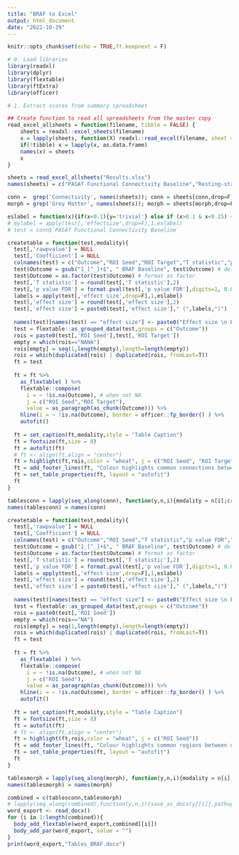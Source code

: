 ---
title: "BRAF to Excel"
output: html_document
date: "2022-10-29"
---

```{r setup, include=FALSE}
knitr::opts_chunk$set(echo = TRUE,ft.keepnext = F) 

```

```{r} 
# 0. Load libraries
library(readxl)    
library(dplyr) 
library(flextable)  
library(ftExtra) 
library(officer)
```


```{r}
# 1. Extract scores from summary spreadsheet

## Create function to read all spreadsheets from the master copy
read_excel_allsheets = function(filename, tibble = FALSE) {
    sheets = readxl::excel_sheets(filename)
    x = lapply(sheets, function(X) readxl::read_excel(filename, sheet = X,na="NA"))
    if(!tibble) x = lapply(x, as.data.frame)
    names(x) = sheets
    x
}   

sheets = read_excel_allsheets("Results.xlsx")   
names(sheets) = c("PASAT Functional Connectivity Baseline","Resting-state Functional Connectivity Baseline","Structural Connectivity Baseline","Grey Matter Volume Baseline","Grey Matter Area Baseline","Grey Matter Thickness Baseline")
```

```{r} 
conn =  grep('Connectivity', names(sheets)); conn = sheets[conn,drop=F];conn = conn[sapply(conn, function(x) dim(x)[1]) > 0] 
morph = grep('Grey Matter', names(sheets)); morph = sheets[morph,drop=F];morph = morph[sapply(morph, function(x) dim(x)[1]) > 0] 
```


```{r}
eslabel = function(x){if(x<0.1){y='trivial'} else if (x>0.1 & x<0.25) {y='small'} else if(x>0.25 & x<0.37){y='medium'} else if(x>0.37){y='large'};y}  
# mylabel = apply(test[,'effectsize',drop=F],1,eslabel) 
# test = conn$`PASAT Functional Connectivity Baseline`

```

```{r}
createtable = function(test,modality){
  test[,'rawpvalue'] = NULL 
  test[,'Coefficient'] = NULL
  colnames(test) = c("Outcome","ROI Seed","ROI Target","T statistic","p value FDR","effect size")
  test$Outcome = gsub("1_[^_]+$", " BRAF Baseline", test$Outcome) # delete the № for the connection and substitute with clinical questionnaire and time 
  test$Outcome = as.factor(test$Outcome) # format as factor
  test[,'T statistic'] = round(test[,'T statistic'],2)
  test[,'p value FDR'] = format.pval(test[,'p value FDR'],digits=1, 0.001)  
  labels = apply(test[,'effect size',drop=F],1,eslabel)
  test[,'effect size'] = round(test[,'effect size'],2)
  test[,'effect size'] = paste0(test[,'effect size']," (",labels,")") 
  
  names(test)[names(test) == "effect size"] <- paste0("Effect size \n Eta squared")
  test = flextable::as_grouped_data(test,groups = c("Outcome")) 
  rois = paste0(test[,'ROI Seed'],test[,'ROI Target'])  
  empty = which(rois=="NANA") 
  rois[empty] = seq(1,length(empty),length=length(empty))
  rois = which(duplicated(rois) | duplicated(rois, fromLast=T)) 
  ft = test 
  
  ft = ft %>% 
    as_flextable( ) %>% 
    flextable::compose(
      i = ~ !is.na(Outcome), # when not NA
      j = c("ROI Seed","ROI Target"), 
      value = as_paragraph(as_chunk(Outcome))) %>% 
    hline(i = ~ !is.na(Outcome), border = officer::fp_border() ) %>% 
    autofit() 
  
  ft = set_caption(ft,modality,style = "Table Caption")    
  ft = fontsize(ft,size = 8)
  ft = autofit(ft)   
  # ft <- align(ft,align = "center") 
  ft = highlight(ft,rois,color = "wheat", j = c("ROI Seed", "ROI Target")) 
  ft = add_footer_lines(ft, "Colour highlights common connections between outcomes.\nEffect sizes are labelled as trivial<0.1, small>=0.1, medium>=0.25, large >0.37.");ft = color(ft, part = "footer", color = "#666666")   
  ft = set_table_properties(ft, layout = "autofit")
  ft
}
```

```{r}
tablesconn = lapply(seq_along(conn), function(y,n,i){modality = n[i];createtable(y[[i]],modality)},y=conn,n=names(conn)) 
names(tablesconn) = names(conn)
```

```{r}
createtable = function(test,modality){
  test[,'rawpvalue'] = NULL 
  test[,'Coefficient'] = NULL
  colnames(test) = c("Outcome","ROI Seed","T statistic","p value FDR","effect size")
  test$Outcome = gsub("1_[^_]+$", " BRAF Baseline", test$Outcome) # delete the № for the connection and substitute with clinical questionnaire and time 
  test$Outcome = as.factor(test$Outcome) # format as factor
  test[,'T statistic'] = round(test[,'T statistic'],2)
  test[,'p value FDR'] = format.pval(test[,'p value FDR'],digits=1, 0.001)  
  labels = apply(test[,'effect size',drop=F],1,eslabel)
  test[,'effect size'] = round(test[,'effect size'],2)
  test[,'effect size'] = paste0(test[,'effect size']," (",labels,")") 
  
  names(test)[names(test) == "effect size"] <- paste0("Effect size \n Eta squared")
  test = flextable::as_grouped_data(test,groups = c("Outcome")) 
  rois = paste0(test[,'ROI Seed'])  
  empty = which(rois=="NA") 
  rois[empty] = seq(1,length(empty),length=length(empty))
  rois = which(duplicated(rois) | duplicated(rois, fromLast=T)) 
  ft = test 
  
  ft = ft %>% 
    as_flextable( ) %>% 
    flextable::compose(
      i = ~ !is.na(Outcome), # when not NA
      j = c("ROI Seed"), 
      value = as_paragraph(as_chunk(Outcome))) %>% 
    hline(i = ~ !is.na(Outcome), border = officer::fp_border() ) %>% 
    autofit() 
  
  ft = set_caption(ft,modality,style = "Table Caption")    
  ft = fontsize(ft,size = 8)
  ft = autofit(ft)   
  # ft <- align(ft,align = "center") 
  ft = highlight(ft,rois,color = "wheat", j = c("ROI Seed")) 
  ft = add_footer_lines(ft, "Colour highlights common regions between outcomes.\nEffect sizes are labelled as trivial<0.1, small>=0.1, medium>=0.25, large >0.37.");ft = color(ft, part = "footer", color = "#666666")   
  ft = set_table_properties(ft, layout = "autofit")
  ft 
}
```

```{r}
tablesmorph = lapply(seq_along(morph), function(y,n,i){modality = n[i];createtable(y[[i]],modality)},y=morph,n=names(morph)) 
names(tablesmorph) = names(morph)
```

```{r}
combined = c(tablesconn,tablesmorph)  
# lapply(seq_along(combined),function(y,n,i){save_as_docx(y[[i]],path=paste0(n[i],".docx"))},y=combined,n=names(combined)) 
word_export <- read_docx() 
for (i in 1:length(combined)){
  body_add_flextable(word_export,combined[[i]]) 
  body_add_par(word_export, value = "")
}
print(word_export,"Tables_BRAF.docx")
```
